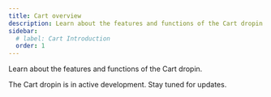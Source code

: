 ```yaml
---
title: Cart overview
description: Learn about the features and functions of the Cart dropin.
sidebar:
  # label: Cart Introduction
  order: 1
---
```



Learn about the features and functions of the Cart dropin.

<Aside type="wip" title="In Development">
  The Cart dropin is in active development. Stay tuned for updates.
</Aside>
